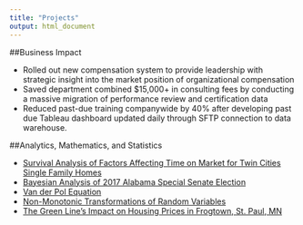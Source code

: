 ```yaml
---
title: "Projects"
output: html_document
---
```


##Business Impact

- Rolled out new compensation system to provide leadership with strategic insight into the market position of organizational compensation
- Saved department combined $15,000+ in consulting fees by conducting a massive migration of performance review and certification data
- Reduced past-due training companywide by 40% after developing past due Tableau dashboard updated daily through SFTP connection to data warehouse.


##Analytics, Mathematics, and Statistics

- [Survival Analysis of Factors Affecting Time on Market for Twin Cities Single Family Homes](Final_Draft_1.pdf){target="_blank"}
- [Bayesian Analysis of 2017 Alabama Special Senate Election](FinalReport.html){target="_blank"}
- [Van der Pol Equation](m312_project_handout.pdf){target="_blank"} 
- [Non-Monotonic Transformations of Random Variables](m354-presentation-project__3_.pdf){target="_blank"}
- [The Green Line’s Impact on Housing Prices in Frogtown, St. Paul, MN](stats_final_paper-_frogtown.pdf){target="_blank"}








